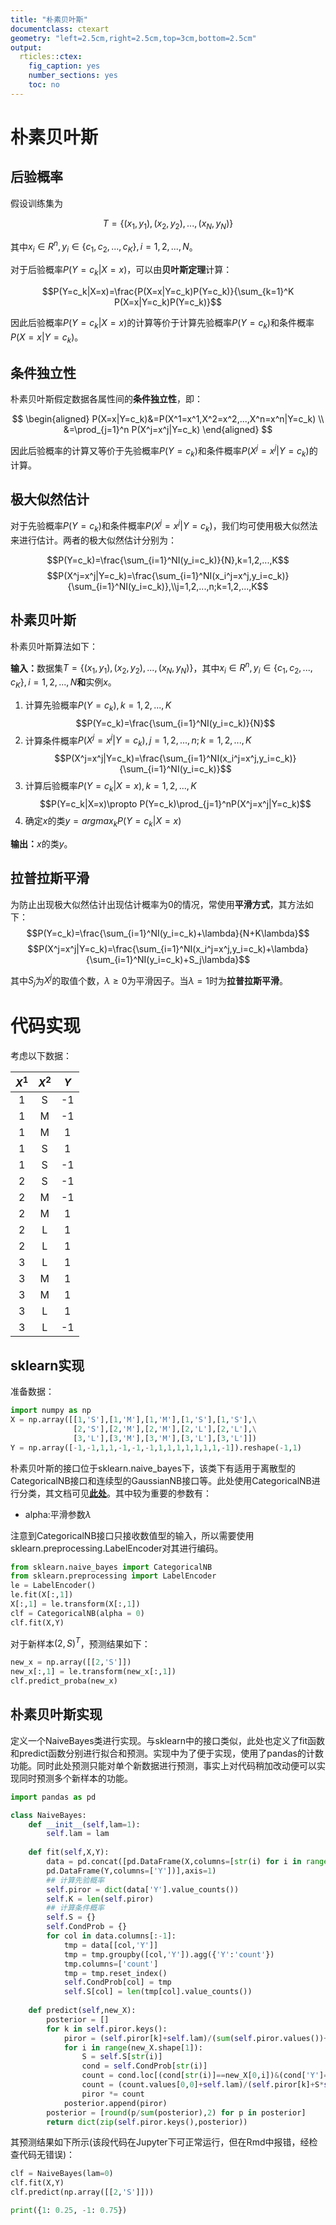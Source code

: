 ---
title: "朴素贝叶斯"
documentclass: ctexart
geometry: "left=2.5cm,right=2.5cm,top=3cm,bottom=2.5cm"
output:
  rticles::ctex:
    fig_caption: yes
    number_sections: yes
    toc: no
---

# 朴素贝叶斯

## 后验概率

假设训练集为

$$T=\{(x_1,y_1),(x_2,y_2),...,(x_N,y_N)\}$$

其中$x_i\in R^n,y_i\in\{c_1,c_2,...,c_K\},i=1,2,...,N$。

对于后验概率$P(Y=c_k|X=x)$，可以由**贝叶斯定理**计算：

$$P(Y=c_k|X=x)=\frac{P(X=x|Y=c_k)P(Y=c_k)}{\sum_{k=1}^K P(X=x|Y=c_k)P(Y=c_k)}$$

因此后验概率$P(Y=c_k|X=x)$的计算等价于计算先验概率$P(Y=c_k)$和条件概率$P(X=x|Y=c_k)$。

## 条件独立性

朴素贝叶斯假定数据各属性间的**条件独立性**，即：

$$
\begin{aligned}
P(X=x|Y=c_k)&=P(X^1=x^1,X^2=x^2,...,X^n=x^n|Y=c_k) \\
&=\prod_{j=1}^n P(X^j=x^j|Y=c_k)
\end{aligned}
$$

因此后验概率的计算又等价于先验概率$P(Y=c_k)$和条件概率$P(X^j=x^j|Y=c_k)$的计算。

## 极大似然估计

对于先验概率$P(Y=c_k)$和条件概率$P(X^j=x^j|Y=c_k)$，我们均可使用极大似然法来进行估计。两者的极大似然估计分别为：

$$P(Y=c_k)=\frac{\sum_{i=1}^NI(y_i=c_k)}{N},k=1,2,...,K$$
$$P(X^j=x^j|Y=c_k)=\frac{\sum_{i=1}^NI(x_i^j=x^j,y_i=c_k)}{\sum_{i=1}^NI(y_i=c_k)},\\j=1,2,...,n;k=1,2,...,K$$

## 朴素贝叶斯

朴素贝叶斯算法如下：

**输入：**数据集$T=\{(x_1,y_1),(x_2,y_2),...,(x_N,y_N)\}$，其中$x_i\in R^n,y_i\in\{c_1,c_2,...,c_K\},i=1,2,...,N$**和**实例$x$。

1. 计算先验概率$P(Y=c_k),k=1,2,...,K$
$$P(Y=c_k)=\frac{\sum_{i=1}^NI(y_i=c_k)}{N}$$
2. 计算条件概率$P(X^j=x^j|Y=c_k),j=1,2,...,n;k=1,2,...,K$
$$P(X^j=x^j|Y=c_k)=\frac{\sum_{i=1}^NI(x_i^j=x^j,y_i=c_k)}{\sum_{i=1}^NI(y_i=c_k)}$$
3. 计算后验概率$P(Y=c_k|X=x),k=1,2,...,K$
$$P(Y=c_k|X=x)\propto P(Y=c_k)\prod_{j=1}^nP(X^j=x^j|Y=c_k)$$
4. 确定$x$的类$y=argmax_kP(Y=c_k|X=x)$

**输出：**$x$的类$y$。

## 拉普拉斯平滑

为防止出现极大似然估计出现估计概率为0的情况，常使用**平滑方式**，其方法如下：
$$P(Y=c_k)=\frac{\sum_{i=1}^NI(y_i=c_k)+\lambda}{N+K\lambda}$$
$$P(X^j=x^j|Y=c_k)=\frac{\sum_{i=1}^NI(x_i^j=x^j,y_i=c_k)+\lambda}{\sum_{i=1}^NI(y_i=c_k)+S_j\lambda}$$

其中$S_j$为$X^j$的取值个数，$\lambda\ge0$为平滑因子。当$\lambda=1$时为**拉普拉斯平滑**。

# 代码实现
考虑以下数据：

| $X^1$ | $X^2$ | $Y$ | 
| :----: | :----: | :----: |
| 1 | S | -1 | 
| 1 | M | -1 | 
| 1 | M | 1 | 
| 1 | S | 1 | 
| 1 | S | -1 | 
| 2 | S | -1 | 
| 2 | M | -1 | 
| 2 | M | 1 | 
| 2 | L | 1 | 
| 2 | L | 1 | 
| 3 | L | 1 | 
| 3 | M | 1 | 
| 3 | M | 1 | 
| 3 | L | 1 | 
| 3 | L | -1 |

## sklearn实现
准备数据：

```{python}
import numpy as np
X = np.array([[1,'S'],[1,'M'],[1,'M'],[1,'S'],[1,'S'],\
              [2,'S'],[2,'M'],[2,'M'],[2,'L'],[2,'L'],\
              [3,'L'],[3,'M'],[3,'M'],[3,'L'],[3,'L']])
Y = np.array([-1,-1,1,1,-1,-1,-1,1,1,1,1,1,1,1,-1]).reshape(-1,1)
```

朴素贝叶斯的接口位于sklearn.naive_bayes下，该类下有适用于离散型的CategoricalNB接口和连续型的GaussianNB接口等。此处使用CategoricalNB进行分类，其文档可见[**此处**](https://scikit-learn.org/stable/modules/generated/sklearn.naive_bayes.CategoricalNB.html#sklearn.naive_bayes.CategoricalNB)。其中较为重要的参数有：

- alpha:平滑参数$\lambda$

注意到CategoricalNB接口只接收数值型的输入，所以需要使用sklearn.preprocessing.LabelEncoder对其进行编码。

```{python, results='hide'}
from sklearn.naive_bayes import CategoricalNB
from sklearn.preprocessing import LabelEncoder
le = LabelEncoder()
le.fit(X[:,1])
X[:,1] = le.transform(X[:,1])
clf = CategoricalNB(alpha = 0)
clf.fit(X,Y)
```

对于新样本$(2,S)^T$，预测结果如下：
```{python}
new_x = np.array([[2,'S']])
new_x[:,1] = le.transform(new_x[:,1])
clf.predict_proba(new_x)
```

## 朴素贝叶斯实现

定义一个NaiveBayes类进行实现。与sklearn中的接口类似，此处也定义了fit函数和predict函数分别进行拟合和预测。实现中为了便于实现，使用了pandas的计数功能。同时此处预测只能对单个新数据进行预测，事实上对代码稍加改动便可以实现同时预测多个新样本的功能。

```{python}
import pandas as pd

class NaiveBayes:
    def __init__(self,lam=1):
        self.lam = lam
    
    def fit(self,X,Y):
        data = pd.concat([pd.DataFrame(X,columns=[str(i) for i in range(X.shape[1])]),\
        pd.DataFrame(Y,columns=['Y'])],axis=1)
        ## 计算先验概率
        self.piror = dict(data['Y'].value_counts())
        self.K = len(self.piror)
        ## 计算条件概率
        self.S = {}
        self.CondProb = {}
        for col in data.columns[:-1]:
            tmp = data[[col,'Y']]
            tmp = tmp.groupby([col,'Y']).agg({'Y':'count'})
            tmp.columns=['count']
            tmp = tmp.reset_index()
            self.CondProb[col] = tmp
            self.S[col] = len(tmp[col].value_counts())
            
    def predict(self,new_X):
        posterior = []
        for k in self.piror.keys():
            piror = (self.piror[k]+self.lam)/(sum(self.piror.values())+self.lam*self.K)
            for i in range(new_X.shape[1]):
                S = self.S[str(i)]
                cond = self.CondProb[str(i)]
                count = cond.loc[(cond[str(i)]==new_X[0,i])&(cond['Y']==k),['count']]
                count = (count.values[0,0]+self.lam)/(self.piror[k]+S*self.lam)
                piror *= count
            posterior.append(piror)
        posterior = [round(p/sum(posterior),2) for p in posterior]
        return dict(zip(self.piror.keys(),posterior))
```

其预测结果如下所示(该段代码在Jupyter下可正常运行，但在Rmd中报错，经检查代码无错误)：
```{python,eval=FALSE}
clf = NaiveBayes(lam=0)
clf.fit(X,Y)
clf.predict(np.array([[2,'S']]))
```

```{python,echo=FALSE}
print({1: 0.25, -1: 0.75})
```

